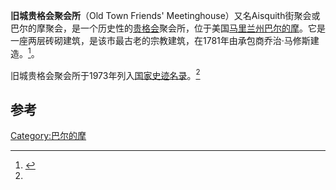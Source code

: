{{Infobox NRHP | name =旧城贵格会聚会所
  | image = Baltimore Friends Meeting.JPG
  | location= [[马里兰州|马里兰州]][[巴尔的摩|巴尔的摩]]东Fayette街1201号
  | coordinates = {{coord|39|17|31|N|76|36|4|W|display=inline,title}}
  | built = 1781年
  | architect OR builder = 乔治·马修斯
  | added = 1973年3月30日
  | area = {{convert|1.1|acre}}
  | governing_body = 地方   
  | refnum = 73002192<ref name="nris">{{NRISref|version=2010a}}</ref>
}}
'''旧城贵格会聚会所'''（Old Town Friends' Meetinghouse）又名Aisquith街聚会或巴尔的摩聚会，是一个历史性的[[贵格会|贵格会]]聚会所，位于美国[[马里兰州|马里兰州]][[巴尔的摩|巴尔的摩]]。它是一座两层砖砌建筑，是该市最古老的宗教建筑，在1781年由承包商乔治·马修斯建造。<ref name="mht_ihp">{{cite web |url=https://mht.maryland.gov/secure/medusa/PDF/NR_PDFs/NR-138.pdf |title=National Register of Historic Places Registration: Old Town Friends' Meetinghouse |date=July 1972 |accessdate=2016-04-01 |author1=Mrs. Maxwell G. Armor, Jr. |author2=Catharine F. Black |last-author-amp=yes |publisher=Maryland Historical Trust |archive-date=2017-02-11 |archive-url=https://web.archive.org/web/20170211024436/https://mht.maryland.gov/secure/medusa/PDF/NR_PDFs/NR-138.pdf |dead-url=no }}</ref>。

旧城贵格会聚会所于1973年列入[[国家史迹名录|国家史迹名录]]。<ref name="nris"/>

==参考==
{{reflist}}
[[Category:巴尔的摩|Category:巴尔的摩]]